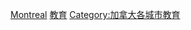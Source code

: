 {{Commonscat|Education in Montreal}}

[[Category:魁北克教育‎|Montreal]]
[[Category:蒙特婁|教育]]
[[Category:加拿大各城市教育|Category:加拿大各城市教育]]